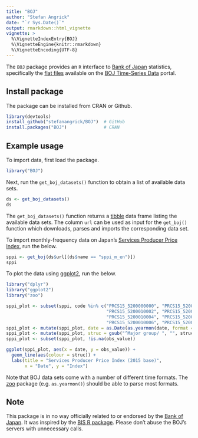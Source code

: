 ```yaml
---
title: "BOJ"
author: "Stefan Angrick"
date: "`r Sys.Date()`"
output: rmarkdown::html_vignette
vignette: >
  %\VignetteIndexEntry{BOJ}
  %\VignetteEngine{knitr::rmarkdown}
  %\VignetteEncoding{UTF-8}
---
```


The `BOJ` package provides an `R` interface to [Bank of Japan](https://www.boj.or.jp/) statistics, specifically the [flat files](https://www.stat-search.boj.or.jp/info/dload_en.html) available on the [BOJ Time-Series Data](https://www.stat-search.boj.or.jp/) portal.

## Install package

The package can be installed from CRAN or Github.

```r
library(devtools)
install_github("stefanangrick/BOJ")  # GitHub
install.packages("BOJ")              # CRAN
```

## Example usage

To import data, first load the package.

```r
library("BOJ")
```

Next, run the `get_boj_datasets()` function to obtain a list of available data sets.

```r
ds <- get_boj_datasets()
ds
```

The `get_boj_datasets()` function returns a [tibble](https://tibble.tidyverse.org/) data frame listing the available data sets. The column `url` can be used as input for the `get_boj()` function which downloads, parses and imports the corresponding data set.

To import monthly-frequency data on Japan's [Services Producer Price Index](https://www.boj.or.jp/en/statistics/pi/sppi_2015/index.htm/), run the below.

```r
sppi <- get_boj(ds$url[(ds$name == "sppi_m_en")])
sppi
```

To plot the data using [ggplot2](https://ggplot2.tidyverse.org), run the below.

```r
library("dplyr")
library("ggplot2")
library("zoo")

sppi_plot <- subset(sppi, code %in% c("PRCS15_5200000000", "PRCS15_5200010001",
                                      "PRCS15_5200010002", "PRCS15_5200010003",
                                      "PRCS15_5200010004", "PRCS15_5200010005",
                                      "PRCS15_5200010006", "PRCS15_5200010007"))
sppi_plot <- mutate(sppi_plot, date = as.Date(as.yearmon(date, format = "%Y%m")))
sppi_plot <- mutate(sppi_plot, struc = gsub("^Major group/ ", "", struc))
sppi_plot <- subset(sppi_plot, !is.na(obs_value))

ggplot(sppi_plot, aes(x = date, y = obs_value)) +
  geom_line(aes(colour = struc)) +
  labs(title = "Services Producer Price Index (2015 base)",
       x = "Date", y = "Index")
```

Note that BOJ data sets come with a number of different time formats. The [zoo](https://cran.r-project.org/package=zoo) package (e.g. `as.yearmon()`) should be able to parse most formats.

## Note

This package is in no way officially related to or endorsed by the [Bank of Japan](https://www.boj.or.jp/). It was inspired by the [BIS R package](https://github.com/expersso/BIS). Please don't abuse the BOJ's servers with unnecessary calls.
